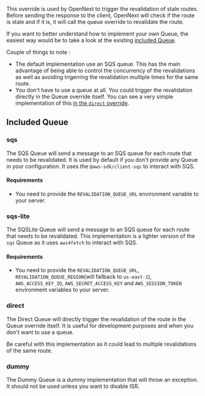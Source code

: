 
This override is used by OpenNext to trigger the revalidation of stale routes.
Before sending the response to the client, OpenNext will check if the route is stale and if it is, it will call the queue override to revalidate the route.

If you want to better understand how to implement your own Queue, the easiest way would be to take a look at the existing [included Queue](https://github.com/opennextjs/opennextjs-aws/tree/main/packages/open-next/src/overrides/queue).

Couple of things to note :

- The default implementation use an SQS queue. This has the main advantage of being able to control the concurrency of the revalidations as well as avoiding trigerring the revalidation multiple times for the same route.
- You don't have to use a queue at all. You could trigger the revalidation directly in the Queue override itself. You can see a very simple implementation of this [in the `direct` override](https://github.com/opennextjs/opennextjs-aws/blob/main/packages/open-next/src/overrides/queue/direct.ts).

## Included Queue

### sqs

The SQS Queue will send a message to an SQS queue for each route that needs to be revalidated. It is used by default if you don't provide any Queue in your configuration.
It uses the `@aws-sdk/client-sqs` to interact with SQS.

#### Requirements

- You need to provide the `REVALIDATION_QUEUE_URL` environment variable to your server.

### sqs-lite

The SQSLite Queue will send a message to an SQS queue for each route that needs to be revalidated.
This implementation is a lighter version of the `sqs` Queue as it uses `aws4fetch` to interact with SQS.

#### Requirements

- You need to provide the `REVALIDATION_QUEUE_URL`, `REVALIDATION_QUEUE_REGION`(will fallback to `us-east-1`), `AWS_ACCESS_KEY_ID`, `AWS_SECRET_ACCESS_KEY` and `AWS_SESSION_TOKEN` environment variables to your server.

### direct

The Direct Queue will directly trigger the revalidation of the route in the Queue override itself. It is useful for development purposes and when you don't want to use a queue.

<Callout type="warning">
  Be careful with this implementation as it could lead to multiple revalidations of the same route.
</Callout>

### dummy

The Dummy Queue is a dummy implementation that will throw an exception. It should not be used unless you want to disable ISR.
